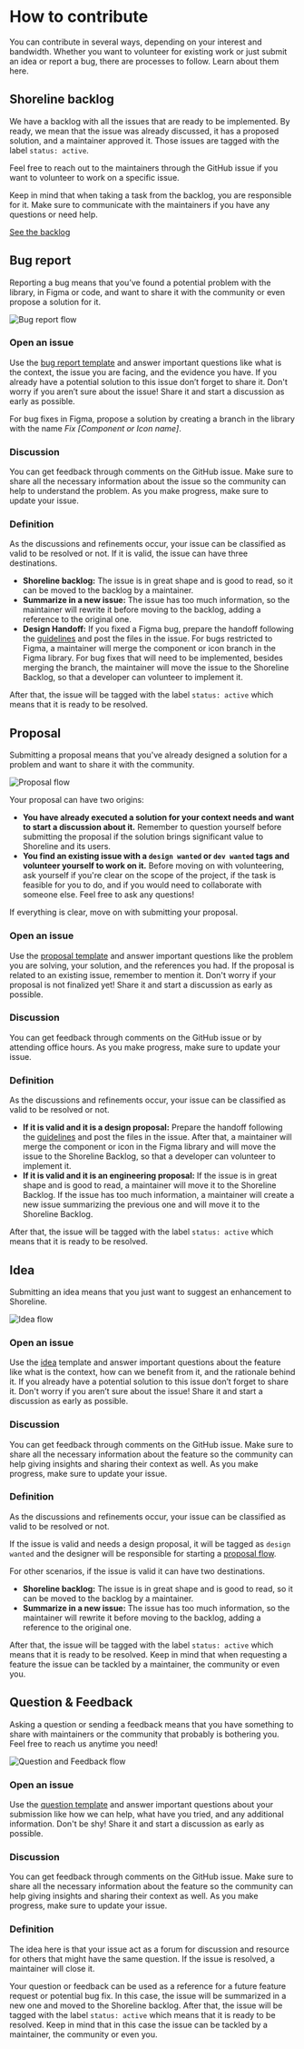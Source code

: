# How to contribute

You can contribute in several ways, depending on your interest and bandwidth.
Whether you want to volunteer for existing work or just submit an idea or report
a bug, there are processes to follow. Learn about them here.

## Shoreline backlog

We have a backlog with all the issues that are ready to be implemented. By ready, we mean that the issue was already discussed, it has a proposed solution, and a maintainer approved it. Those issues are tagged with the label `status: active`.

Feel free to reach out to the maintainers through the GitHub issue if you want to volunteer to work on a specific issue.

Keep in mind that when taking a task from the backlog, you are responsible for it. Make sure to communicate with the maintainers if you have any questions or need help.

[See the backlog](https://github.com/orgs/vtex/projects/61/views/1)

## Bug report

Reporting a bug means that you’ve found a potential problem with the library, in
Figma or code, and want to share it with the community or even propose a solution
for it.

![Bug report flow](/assets/bug-report.png)


<Steps>

### Open an issue

Use the [bug report template](https://github.com/vtex/shoreline/issues/new/choose) and answer important questions like what is the
context, the issue you are facing, and the evidence you have. If you already
have a potential solution to this issue don’t forget to share it. Don't worry
if you aren’t sure about the issue! Share it and start a discussion as early
as possible.

For bug fixes in Figma, propose a solution by creating a branch in the library
with the name _Fix [Component or Icon name]_.

### Discussion

You can get feedback through comments on the GitHub issue. Make sure to share
all the necessary information about the issue so the community can help to
understand the problem. As you make progress, make sure to update your issue.

### Definition

As the discussions and refinements occur, your issue can be classified as valid to
be resolved or not. If it is valid, the issue can have three destinations.
- **Shoreline backlog:** The issue is in great shape and is good to read, so it can be
moved to the backlog by a maintainer.
- **Summarize in a new issue:** The issue has too much information, so the maintainer
will rewrite it before moving to the backlog, adding a reference to the original one.
- **Design Handoff:** If you fixed a Figma bug, prepare the handoff following the
[guidelines](https://shoreline.vtex.com/guides/design-contribution/handoff-requirements) and post the files in the issue. For bugs restricted to Figma, a
maintainer will merge the component or icon branch in the Figma library. For bug
fixes that will need to be implemented, besides merging the branch, the maintainer
will move the issue to the Shoreline Backlog, so that a developer can volunteer
to implement it.

After that, the issue will be tagged with the label `status: active` which means that it is ready to be resolved.

</Steps>

## Proposal

Submitting a proposal means that you've already designed a solution for a problem and want to share it with the community.

![Proposal flow](/assets/feature-proposal.png)

Your proposal can have two origins:
- **You have already executed a solution for your context needs and want to start a discussion
about it.** Remember to question yourself before submitting the proposal if the
solution brings significant value to Shoreline and its users.
- **You find an existing issue with a `design wanted` or `dev wanted` tags and
volunteer yourself to work on it.** Before moving on with volunteering, ask
yourself if you're clear on the scope of the project, if the task is feasible for
you to do, and if you would need to collaborate with someone else. Feel free to
ask any questions!

If everything is clear, move on with submitting your proposal.

<Steps>

### Open an issue

Use the [proposal template](https://github.com/vtex/shoreline/issues/new/choose) and answer important questions like the problem you
are solving, your solution, and the references you had. If the proposal is
related to an existing issue, remember to mention it. Don't worry if your proposal
is not finalized yet! Share it and start a discussion as early as possible.

### Discussion

You can get feedback through comments on the GitHub issue or by attending office hours.
As you make progress, make sure to update your issue.

### Definition

As the discussions and refinements occur, your issue can be classified as valid to be resolved or not.
- **If it is valid and it is a design proposal:** Prepare the handoff following
the [guidelines](https://shoreline.vtex.com/guides/design-contribution/handoff-requirements) and post the files in the issue. After that, a maintainer will
merge the component or icon in the Figma library and will move the issue to the
Shoreline Backlog, so that a developer can volunteer to implement it.
- **If it is valid and it is an engineering proposal:** If the issue is in great
shape and is good to read, a maintainer will move it to the Shoreline Backlog.
If the issue has too much information, a maintainer will create a new issue
summarizing the previous one and will move it to the Shoreline Backlog.

After that, the issue will be tagged with the label `status: active` which means that it is ready to be resolved.

</Steps>

## Idea

Submitting an idea means that you just want to suggest an enhancement to Shoreline.

![Idea flow](/assets/idea.png)

<Steps>

### Open an issue

Use the [idea](https://github.com/vtex/shoreline/issues/new/choose) template and answer important questions about the feature
like what is the context, how can we benefit from it, and the rationale behind it.
If you already have a potential solution to this issue don’t forget to share it.
Don't worry if you aren’t sure about the issue! Share it and start a discussion as early
as possible.

### Discussion

You can get feedback through comments on the GitHub issue. Make sure to share
all the necessary information about the feature so the community can help giving
insights and sharing their context as well. As you make progress, make sure to
update your issue.

### Definition

As the discussions and refinements occur, your issue can be classified as valid to
be resolved or not.

If the issue is valid and needs a design proposal, it will be tagged as `design wanted` and the designer will be responsible for starting a [proposal flow](https://shoreline.vtex.com/guides/processes#submit-a-proposal).

For other scenarios, if the issue is valid it can have two destinations.

- **Shoreline backlog:** The issue is in great shape and is good to read, so it can be
moved to the backlog by a maintainer.
- **Summarize in a new issue:** The issue has too much information, so the maintainer
will rewrite it before moving to the backlog, adding a reference to the original one.

After that, the issue will be tagged with the label `status: active` which means
that it is ready to be resolved. Keep in mind that when requesting a feature
the issue can be tackled by a maintainer, the community or even you.

</Steps>

## Question & Feedback

Asking a question or sending a feedback means that you have something to share with
maintainers or the community that probably is bothering you. Feel free to reach
us anytime you need!

![Question and Feedback flow](/assets/question-feedback.png)

<Steps>

### Open an issue

Use the [question template](https://github.com/vtex/shoreline/issues/new/choose) and answer important questions about your submission
like how we can help, what have you tried, and any additional information. Don't
be shy! Share it and start a discussion as early as possible.

### Discussion

You can get feedback through comments on the GitHub issue. Make sure to share
all the necessary information about the feature so the community can help giving
insights and sharing their context as well. As you make progress, make sure to
update your issue.

### Definition

The idea here is that your issue act as a forum for discussion and resource for
others that might have the same question. If the issue is resolved, a maintainer
will close it.

Your question or feedback can be used as a reference for a future
feature request or potential bug fix. In this case, the issue will be summarized in
a new one and moved to the Shoreline backlog. After that, the issue will be tagged
with the label `status: active` which means that it is ready to be resolved. Keep in
mind that in this case the issue can be tackled by a maintainer, the community or even you.

</Steps>

